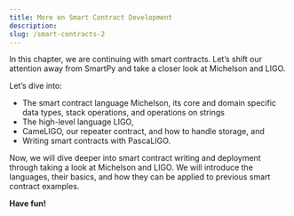 ```yaml
---
title: More on Smart Contract Development
description: 
slug: /smart-contracts-2
---
```




<OverviewBox title="Can you really get enough of smart contracts?" imgSrc="/img/Feature_6_A-01.png" floating="true">

In this chapter, we are continuing with smart contracts. Let’s shift our attention away from SmartPy and take a closer look at Michelson and LIGO.

Let’s dive into:
* The smart contract language Michelson, its core and domain specific data types, stack operations, and operations on strings
* The high-level language LIGO,
* CameLIGO, our repeater contract, and how to handle storage, and
* Writing smart contracts with PascaLIGO.

</OverviewBox>

<OverviewBox title="In this chapter" imgSrc="/img/Feature_5-01.png" floating="true">

Now, we will dive deeper into smart contract writing and deployment through taking a look at Michelson and LIGO. We will introduce the languages, their basics, and how they can be applied to previous smart contract examples.
</OverviewBox>

<ActionCardWrapper>
<ActionCard href="/michelson" text="Michelson - Smart Contract Language" desc="You can find a general overview of the language, details on core data types and domain specific data types, as well as information on stack operations, the compare instruction, and operations on strings. We will apply our knowledge to our smart contract to certify students."></ActionCard>
<ActionCard href="/ligo" text="LIGO - Writing Smart Contracts" desc="We will tackle smart contract development with CameLIGO with an introduction to LIGO, and a closer look at CameLIGO, managing storage, and PascaLIGO. This section also includes an introduction to OCaml. To fortify what we learned, we will apply our knowledge to our smart contract to certify students."></ActionCard>
</ActionCardWrapper>

**Have fun!**
